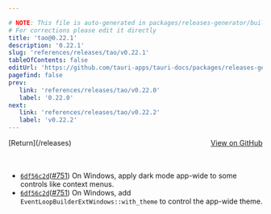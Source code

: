 ```yaml
---

# NOTE: This file is auto-generated in packages/releases-generator/build.ts
# For corrections please edit it directly
title: 'tao@0.22.1'
description: '0.22.1'
slug: 'references/releases/tao/v0.22.1'
tableOfContents: false
editUrl: 'https://github.com/tauri-apps/tauri-docs/packages/releases-generator/build.ts'
pagefind: false
prev:
   link: 'references/releases/tao/v0.22.0'
   label: '0.22.0'
next:
   link: 'references/releases/tao/v0.22.2'
   label: 'v0.22.2'
---
```


			

<ReleaseSidebar slug="references/releases/tao"  packageName="tao" />

<div style="margin-bottom:3rem; display: flex; justify-content: space-between; align-items: center"><span>[Return](/releases)</span><span><a href="https://github.com/tauri-apps/tao/releases/tag/tao-v0.22.1">View on GitHub</a></span></div>

- [`6df56c2d`](https://github.com/tauri-apps/tao/commit/6df56c2dd1b0f4695dd40b70f75a22d1ba32c384)([#751](https://github.com/tauri-apps/tao/pull/751)) On Windows, apply dark mode app-wide to some controls like context menus.
- [`6df56c2d`](https://github.com/tauri-apps/tao/commit/6df56c2dd1b0f4695dd40b70f75a22d1ba32c384)([#751](https://github.com/tauri-apps/tao/pull/751)) On Windows, add `EventLoopBuilderExtWindows::with_theme` to control the app-wide theme.

